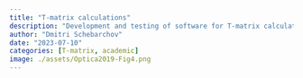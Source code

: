 ```yaml
---
title: "T-matrix calculations"
description: "Development and testing of software for T-matrix calculation of light scattering by assemblies of particles."
author: "Dmitri Schebarchov"
date: "2023-07-10"
categories: [T-matrix, academic]
image: ./assets/Optica2019-Fig4.png
---
```


